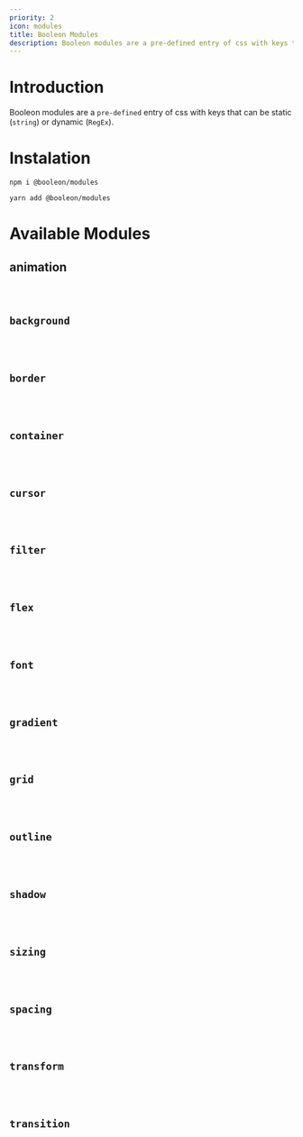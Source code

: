 ```yaml
---
priority: 2
icon: modules
title: Booleon Modules
description: Booleon modules are a pre-defined entry of css with keys that can be static (string) or dynamic (RegEx).
---
```


# Introduction

Booleon modules are a `pre-defined` entry of css with keys that can be static (`string`) or dynamic (`RegEx`).

# Instalation

```shell
npm i @booleon/modules
```

```shell
yarn add @booleon/modules
```

# Available Modules

## animation

<pre className="language-markdown">
  <code className="language-markdown">
    <table
      entries={[
        ['ani_name_NAME', 'animation-name:NAME;'],
        ['ani_duration_TIME', 'animation-duration:TIME;'],
        ['ani_iteration_NUMBER', 'animation-iteration-count:NUMBER;'],
        ['ani_iteration_infinite', 'animation-iteration-count:infinite;'],
        ['ani_pause', 'animation-play-state:paused;'],
        ['ani_play', 'animation-play-state:running;'],
        ['ani_forwards', 'animation-fill-mode:forwards;'],
        ['ani_backwards', 'animation-fill-mode:backwards;'],
        ['ani_linear', 'animation-timing-function:linear;'],
        ['ani_ease', 'animation-timing-function:ease;'],
        ['ani_ease_in', 'animation-timing-function:ease-in;'],
        ['ani_ease_out', 'animation-timing-function:ease-out;'],
        ['ani_ease_in_out', 'animation-timing-function:ease-in-out;'],
      ]}
    />
  </code>
</pre>

## background

<pre className="language-markdown">
  <code className="language-markdown">
    <table
      entries={[
        ['bg_color_COLOR', 'background-color:COLOR;'],
        ['bg_img', 'background-image:url(${value});'],
        ['bg_transparent', 'background-color:transparent;'],
        ['bg_repeat', 'background-repeat:repeat;'],
        ['bg_norepeat', 'background-repeat:no-repeat;'],
        ['bg_auto', 'background-size:auto;'],
        ['bg_cover', 'background-size:cover;'],
        ['bg_contain', 'background-size:contain;'],
        ['bg_fixed', 'background-attachment:fixed;'],
        ['bg_local', 'background-attachment:local;'],
        ['bg_scroll', 'background-attachment:scroll;'],
      ]}
    />
  </code>
</pre>

## border

<pre className="language-markdown">
  <code className="language-markdown">
    <table
      entries={[
        ['bd_SIZE_STYLE_COLOR', ''],
        ['bdt_SIZE_STYLE_COLOR', ''],
        ['bdb_SIZE_STYLE_COLOR', ''],
        ['bdl_SIZE_STYLE_COLOR', ''],
        ['bdr_SIZE_STYLE_COLOR', ''],
        ['bdx_SIZE_STYLE_COLOR', ''],
        ['bdy_SIZE_STYLE_COLOR', ''],
        ['bd_color_COLOR', ''],
        ['bdt_color_COLOR', ''],
        ['bdb_color_COLOR', ''],
        ['bdl_color_COLOR', ''],
        ['bdr_color_COLOR', ''],
        ['bdx_color_COLOR', ''],
        ['bdy_color_COLOR', ''],
        ['bd_width_SIZE', ''],
        ['bdt_width_SIZE', ''],
        ['bdb_width_SIZE', ''],
        ['bdl_width_SIZE', ''],
        ['bdr_width_SIZE', ''],
        ['bdx_width_SIZE', ''],
        ['bdy_width_SIZE', ''],
        ['bd_radius_SIZE', ''],
        ['bdtr_radius_SIZE', ''],
        ['bdtl_radius_SIZE', ''],
        ['bdt_radius_SIZE', ''],
        ['bdbr_radius_SIZE', ''],
        ['bdbl_radius_SIZE', ''],
        ['bdb_radius_SIZE', ''],
        ['bdl_radius_SIZE', ''],
        ['bdr_radius_SIZE', ''],
        ['bd_style_none', 'border-style:none;'],
        ['bd_style_hidden', 'border-style:hidden;'],
        ['bd_style_dotted', 'border-style:dotted;'],
        ['bd_style_dashed', 'border-style:dashed;'],
        ['bd_style_solid', 'border-style:solid;'],
        ['bd_style_double', 'border-style:double;'],
        ['bd_style_groove', 'border-style:groove;'],
        ['bd_style_ridge', 'border-style:ridge;'],
        ['bd_style_inset', 'border-style:inset;'],
        ['bd_style_outset', 'border-style:outset;'],
        ['bd_style_initial', 'border-style:initial;'],
        ['bd_style_inherit', 'border-style:inherit;'],
        ['bdt_style_none', 'border-top-style:none;'],
        ['bdt_style_hidden', 'border-top-style:hidden;'],
        ['bdt_style_dotted', 'border-top-style:dotted;'],
        ['bdt_style_dashed', 'border-top-style:dashed;'],
        ['bdt_style_solid', 'border-top-style:solid;'],
        ['bdt_style_double', 'border-top-style:double;'],
        ['bdt_style_groove', 'border-top-style:groove;'],
        ['bdt_style_ridge', 'border-top-style:ridge;'],
        ['bdt_style_inset', 'border-top-style:inset;'],
        ['bdt_style_outset', 'border-top-style:outset;'],
        ['bdt_style_initial', 'border-top-style:initial;'],
        ['bdt_style_inherit', 'border-top-style:inherit;'],
        ['bdb_style_none', 'border-bottom-style:none;'],
        ['bdb_style_hidden', 'border-bottom-style:hidden;'],
        ['bdb_style_dotted', 'border-bottom-style:dotted;'],
        ['bdb_style_dashed', 'border-bottom-style:dashed;'],
        ['bdb_style_solid', 'border-bottom-style:solid;'],
        ['bdb_style_double', 'border-bottom-style:double;'],
        ['bdb_style_groove', 'border-bottom-style:groove;'],
        ['bdb_style_ridge', 'border-bottom-style:ridge;'],
        ['bdb_style_inset', 'border-bottom-style:inset;'],
        ['bdb_style_outset', 'border-bottom-style:outset;'],
        ['bdb_style_initial', 'border-bottom-style:initial;'],
        ['bdb_style_inherit', 'border-bottom-style:inherit;'],
        ['bdl_style_none', 'border-left-style:none;'],
        ['bdl_style_hidden', 'border-left-style:hidden;'],
        ['bdl_style_dotted', 'border-left-style:dotted;'],
        ['bdl_style_dashed', 'border-left-style:dashed;'],
        ['bdl_style_solid', 'border-left-style:solid;'],
        ['bdl_style_double', 'border-left-style:double;'],
        ['bdl_style_groove', 'border-left-style:groove;'],
        ['bdl_style_ridge', 'border-left-style:ridge;'],
        ['bdl_style_inset', 'border-left-style:inset;'],
        ['bdl_style_outset', 'border-left-style:outset;'],
        ['bdl_style_initial', 'border-left-style:initial;'],
        ['bdl_style_inherit', 'border-left-style:inherit;'],
        ['bdr_style_none', 'border-right-style:none;'],
        ['bdr_style_hidden', 'border-right-style:hidden;'],
        ['bdr_style_dotted', 'border-right-style:dotted;'],
        ['bdr_style_dashed', 'border-right-style:dashed;'],
        ['bdr_style_solid', 'border-right-style:solid;'],
        ['bdr_style_double', 'border-right-style:double;'],
        ['bdr_style_groove', 'border-right-style:groove;'],
        ['bdr_style_ridge', 'border-right-style:ridge;'],
        ['bdr_style_inset', 'border-right-style:inset;'],
        ['bdr_style_outset', 'border-right-style:outset;'],
        ['bdr_style_initial', 'border-right-style:initial;'],
        ['bdr_style_inherit', 'border-right-style:inherit;'],
        ['bdx_style_none', 'border-right-style:none;border-left-style:none;'],
        [
          'bdx_style_hidden',
          'border-right-style:hidden;border-left-style:hidden;',
        ],
        [
          'bdx_style_dotted',
          'border-right-style:dotted;border-left-style:dotted;',
        ],
        [
          'bdx_style_dashed',
          'border-right-style:dashed;border-left-style:dashed;',
        ],
        [
          'bdx_style_solid',
          'border-right-style:solid;border-left-style:solid;',
        ],
        [
          'bdx_style_double',
          'border-right-style:double;border-left-style:double;',
        ],
        [
          'bdx_style_groove',
          'border-right-style:groove;border-left-style:groove;',
        ],
        [
          'bdx_style_ridge',
          'border-right-style:ridge;border-left-style:ridge;',
        ],
        [
          'bdx_style_inset',
          'border-right-style:inset;border-left-style:inset;',
        ],
        [
          'bdx_style_outset',
          'border-right-style:outset;border-left-style:outset;',
        ],
        [
          'bdx_style_initial',
          'border-right-style:initial;border-left-style:initial;',
        ],
        [
          'bdx_style_inherit',
          'border-right-style:inherit;border-left-style:inherit;',
        ],
        ['bdy_style_none', 'border-top-style:none;border-bottom-style:none;'],
        [
          'bdy_style_hidden',
          'border-top-style:hidden;border-bottom-style:hidden;',
        ],
        [
          'bdy_style_dotted',
          'border-top-style:dotted;border-bottom-style:dotted;',
        ],
        [
          'bdy_style_dashed',
          'border-top-style:dashed;border-bottom-style:dashed;',
        ],
        [
          'bdy_style_solid',
          'border-top-style:solid;border-bottom-style:solid;',
        ],
        [
          'bdy_style_double',
          'border-top-style:double;border-bottom-style:double;',
        ],
        [
          'bdy_style_groove',
          'border-top-style:groove;border-bottom-style:groove;',
        ],
        [
          'bdy_style_ridge',
          'border-top-style:ridge;border-bottom-style:ridge;',
        ],
        [
          'bdy_style_inset',
          'border-top-style:inset;border-bottom-style:inset;',
        ],
        [
          'bdy_style_outset',
          'border-top-style:outset;border-bottom-style:outset;',
        ],
        [
          'bdy_style_initial',
          'border-top-style:initial;border-bottom-style:initial;',
        ],
        [
          'bdy_style_inherit',
          'border-top-style:inherit;border-bottom-style:inherit;',
        ],
        ['bd_collapse', 'border-collapse:collapse;'],
        ['bd_separate', 'border-collapse:separate;'],
        ['bd_none', 'border:none;'],
        ['bdt_none', 'border-top:none;'],
        ['bdb_none', 'border-bottom:none;'],
        ['bdl_none', 'border-left:none;'],
        ['bdr_none', 'border-right:none;'],
        ['bdx_none', 'border-right:none;border-left:none;'],
        ['bdy_none', 'border-top:none;border-bottom:none;'],
      ]}
    />
  </code>
</pre>

## container

<pre className="language-markdown">
  <code className="language-markdown">
    <table
      entries={[
        ['z_SIZE', 'z-index:SIZE;'],
        ['op_SIZE', 'opacity:SIZE;'],
        ['top_SIZE', 'top:SIZE;'],
        ['bottom_SIZE', 'bottom:SIZE;'],
        ['left_SIZE', 'left:SIZE;'],
        ['right_SIZE', 'right:SIZE;'],
        ['z_max', 'z-index:${MAX_SAFE_INTEGER};'],
        ['z_auto', 'z-index:auto;'],
        ['sc_auto', 'overflow:auto;'],
        ['sc_hidden', 'overflow:hidden;'],
        ['sc_visible', 'overflow:visible;'],
        ['scy_auto', 'overflow-y:auto;'],
        ['scy_hidden', 'overflow-y:hidden;'],
        ['scy_visible', 'overflow-y:visible;'],
        ['scx_auto', 'overflow-x:auto;'],
        ['scx_hidden', 'overflow-x:hidden;'],
        ['scx_visible', 'overflow-x:visible;'],
        ['fixed', 'position:fixed;'],
        ['absolute', 'position:absolute;'],
        ['relative', 'position:relative;'],
        ['sticky', 'position:sticky;'],
        ['top', 'top:0;'],
        ['right', 'right:0;'],
        ['bottom', 'bottom:0;'],
        ['left', 'left:0;'],
        ['inset', 'left:0;top:0;right:0;bottom:0;'],
        ['inset_x', 'left:0;right:0;'],
        ['inset_y', 'top:0;bottom:0;'],
        ['fit_contain', 'object-fit:contain;'],
        ['fit_cover', 'object-fit:cover;'],
        ['fit_fill', 'object-fit:fill;'],
        ['fit_none', 'object-fit:none;'],
        ['hidden', 'display:none;'],
        ['visible', 'visibility:visible;'],
        ['invisible', 'visibility:hidden;'],
        ['noappearance', 'appearance:none;'],
        ['rz_none', 'resize:none;'],
        ['rz', 'resize:both;'],
        ['rzy', 'resize:vertical;'],
        ['rzx', 'resize:horizontal;'],
        ['content', 'content:;'],
      ]}
    />
  </code>
</pre>

## cursor

<pre className="language-markdown">
  <code className="language-markdown">
    <table
      entries={[
        ['cr_auto', 'cursor:auto;'],
        ['cr_default', 'cursor:default;'],
        ['cr_pointer', 'cursor:pointer;'],
        ['cr_wait', 'cursor:wait;'],
        ['cr_text', 'cursor:text;'],
        ['cr_move', 'cursor:move;'],
        ['cr_disallowed', 'cursor:not-allowed;'],
        ['cr_cross', 'cursor:crosshair;'],
        ['cr_grabbing', 'cursor:grabbing;'],
        ['cr_help', 'cursor:help;'],
        ['cry_resize', 'cursor:col-resize;'],
        ['cra_resize', 'cursor:nesw-resize;'],
        ['crb_resize', 'cursor:nwse-resize;'],
        ['crx_resize', 'cursor:row-resize;'],
        ['cr_no_drop', 'cursor:no-drop;'],
        ['cr_none', 'cursor:none;'],
        ['cr_progress', 'cursor:progress;'],
        ['cr_zoom_in', 'cursor:zoom-in;'],
        ['cr_zoom_out', 'cursor:zoom-out;'],
        ['cr_noevents', 'pointer-events:none;'],
        ['cr_events', 'pointer-events:auto;'],
        ['cr_url', 'cursor:url(${cr_url}),auto;'],
      ]}
    />
  </code>
</pre>

## filter

<pre className="language-markdown">
  <code className="language-markdown">
    <table
      entries={[
        ['fl_blur_SIZE', 'filter:blur(SIZE);'],
        ['fl_brightness_SIZE', 'filter:brightness(SIZE);'],
        ['fl_contrast_SIZE', 'filter:contrast(SIZE);'],
        ['fl_grayscale_SIZE', 'filter:grayscale(SIZE);'],
        ['fl_hue_SIZE', 'filter:hue-rotate(SIZE);'],
        ['fl_opacity_SIZE', 'filter:opacity(SIZE);'],
        ['fl_saturate_SIZE', 'filter:saturate(SIZE);'],
        ['fl_sepia_SIZE', 'filter:sepia(SIZE);'],
        ['fl_sd_1', 'filter:${handleShadow(1, false, true)};'],
        ['fl_sd_2', 'filter:${handleShadow(2, false, true)};'],
        ['fl_sd_3', 'filter:${handleShadow(3, false, true)};'],
        ['fl_sd_4', 'filter:${handleShadow(4, false, true)};'],
        ['fl_sd_6', 'filter:${handleShadow(6, false, true)};'],
        ['fl_sd_8', 'filter:${handleShadow(8, false, true)};'],
        ['fl_sd_9', 'filter:${handleShadow(9, false, true)};'],
        ['fl_sd_12', 'filter:${handleShadow(12, false, true)};'],
        ['fl_sd_16', 'filter:${handleShadow(16, false, true)};'],
        ['fl_sd_24', 'filter:${handleShadow(24, false, true)};'],
        ['fl_invert', 'filter:invert(100%);'],
      ]}
    />
  </code>
</pre>

## flex

<pre className="language-markdown">
  <code className="language-markdown">
    <table
      entries={[
        ['flex', 'display:flex;'],
        ['wrap', 'flex-wrap:wrap;'],
        ['no_wrap', 'flex-wrap:nowrap;'],
        ['reverse_wrap', 'flex-wrap:wrap-reverse;'],
        ['grow', 'flex-grow:1;'],
        ['col', 'flex-direction:column;'],
        ['row', 'flex-direction:row;'],
        ['row_reverse', 'flex-direction:row-reverse;'],
        ['col_reverse', 'flex-direction:column-reverse;'],
        ['main_between', 'justify-content:space-between;'],
        ['main_around', 'justify-content:space-around;'],
        ['main_evenly', 'justify-content:space-evenly;'],
        ['main_center', 'justify-content:center;'],
        ['cross_center', 'align-items:center;'],
        ['main_stretch', 'justify-content:stretch;'],
        ['cross_stretch', 'align-items:stretch;'],
        ['main_start', 'justify-content:flex-start;'],
        ['cross_start', 'align-items:flex-start;'],
        ['main_end', 'justify-content:flex-end;'],
        ['cross_end', 'align-items:flex-end;'],
      ]}
    />
  </code>
</pre>

## font

<pre className="language-markdown">
  <code className="language-markdown">
    <table
      entries={[
        ['ft_border_COLOR', ''],
        ['ft_color_COLOR', ''],
        ['ft_size_SIZE', ''],
        ['ft_spacing_SIZE', ''],
        ['ft_height_SIZE', ''],
        ['ft_family_FAMILY', ''],
        ['ft_family_sans', 'font-family:sans-serif;'],
        ['ft_family_serif', 'font-family:serif;'],
        ['ft_family_mono', 'font-family:monospace;'],
        ['ft_color_inherit', 'color:inherit;'],
        ['ft_select_none', 'user-select:none;'],
        ['ft_select_auto', 'user-select:auto;'],
        ['ft_select_text', 'user-select:text;'],
        ['ft_select_contain', 'user-select:contain;'],
        ['ft_select_all', 'user-select:all;'],
        ['ft_select_inherit', 'user-select:inherit;'],
        ['ft_select_initial', 'user-select:initial;'],
        ['ft_select_unset', 'user-select:unset;'],
        ['ft_align_left', 'text-align:left;'],
        ['ft_align_right', 'text-align:right;'],
        ['ft_align_center', 'text-align:center;'],
        ['ft_align_justify', 'text-align:justify;'],
        ['ft_align_initial', 'text-align:initial;'],
        ['ft_align_inherit', 'text-align:inherit;'],
        ['ft_transform_none', 'text-transform:none;'],
        ['ft_transform_normal', 'text-transform:normal;'],
        ['ft_transform_capitalize', 'text-transform:capitalize;'],
        ['ft_transform_uppercase', 'text-transform:uppercase;'],
        ['ft_transform_lowercase', 'text-transform:lowercase;'],
        ['ft_transform_initial', 'text-transform:initial;'],
        ['ft_transform_inherit', 'text-transform:inherit;'],
        ['ft_italic', 'font-style:italic;'],
        ['ft_weight_lightest', 'font-weight:100;'],
        ['ft_weight_lighter', 'font-weight:200;'],
        ['ft_weight_light', 'font-weight:300;'],
        ['ft_weight_normal', 'font-weight:400;'],
        ['ft_weight_medium', 'font-weight:500;'],
        ['ft_weight_semibold', 'font-weight:600;'],
        ['ft_weight_bold', 'font-weight:700;'],
        ['ft_weight_bolder', 'font-weight:800;'],
        ['ft_weight_black', 'font-weight:900;'],
        ['li_none', 'list-style-type:none;'],
        ['li_disc', 'list-style-type:disc;'],
        ['li_decimal', 'list-style-type:decimal;'],
        ['li_inside', 'list-style-position:inside;'],
        ['li_outside', 'list-style-position:outside;'],
        ['ft_underline', 'text-decoration:underline;'],
        ['ft_line_through', 'text-decoration:line-through;'],
        ['ft_no_underline', 'text-decoration:none;'],
        ['ft_wrap_space', 'white-space:normal;'],
        ['ft_wrap_word', 'overflow-wrap:break-word;'],
        ['ft_wrap_letter', 'word-break:break-all;'],
        [
          'ft_no_wrap',
          'white-space:nowrap;word-break:normal;overflow-wrap:normal;',
        ],
        [
          'ft_truncate',
          'overflow:hidden;text-overflow:ellipsis;white-space:nowrap;',
        ],
      ]}
    />
  </code>
</pre>

## gradient

<pre className="language-markdown">
  <code className="language-markdown">
    <table
      entries={[
        ['gx_COLOR', ''],
        ['gy_COLOR', ''],
        ['gt_COLOR', ''],
        ['gb_COLOR', ''],
        ['gl_COLOR', ''],
        ['gr_COLOR', ''],
      ]}
    />
  </code>
</pre>

## grid

<pre className="language-markdown">
  <code className="language-markdown">
    <table entries={[]} />
  </code>
</pre>

## outline

<pre className="language-markdown">
  <code className="language-markdown">
    <table entries={[]} />
  </code>
</pre>

## shadow

<pre className="language-markdown">
  <code className="language-markdown">
    <table entries={[]} />
  </code>
</pre>

## sizing

<pre className="language-markdown">
  <code className="language-markdown">
    <table entries={[]} />
  </code>
</pre>

## spacing

<pre className="language-markdown">
  <code className="language-markdown">
    <table entries={[]} />
  </code>
</pre>

## transform

<pre className="language-markdown">
  <code className="language-markdown">
    <table entries={[]} />
  </code>
</pre>

## transition

<pre className="language-markdown">
  <code className="language-markdown">
    <table entries={[]} />
  </code>
</pre>
